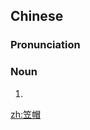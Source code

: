 ==Chinese==
{{zh-forms}}

===Pronunciation===
{{zh-pron
|m=lìmào
|cat=n
}}

===Noun===
{{zh-noun}}

# {{zh-altname|斗笠}}

[[zh:笠帽]]